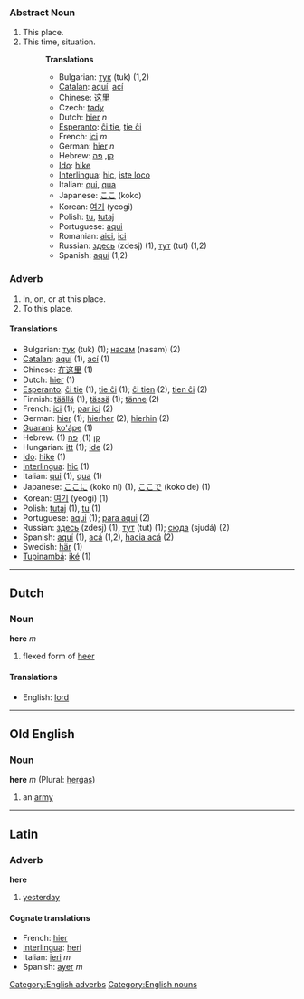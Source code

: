 ===Abstract Noun===
#This place.
#This time, situation.
#:'''Translations'''
#:*Bulgarian: [[тук]] (tuk) (1,2)
#:*[[Catalan]]: [[aquí]], [[ací]]
#:*Chinese: [[这里]]
#:*Czech: [[tady]]
#:*Dutch: [[hier]] ''n''
#:*[[Esperanto]]: [[ĉi tie]], [[tie ĉi]]
#:*French: [[ici]] ''m''
#:*German: [[hier]] ''n''
#:*Hebrew: [[קן]], [[פה]]
#:*[[Ido]]: [[hike]]
#:*[[Interlingua]]: [[hic]], [[iste loco]]
#:*Italian: [[qui]], [[qua]]
#:*Japanese: [[ここ]] (koko)
#:*Korean: [[여기]] (yeogi)
#:*Polish: [[tu]], [[tutaj]]
#:*Portuguese: [[aqui]]
#:*Romanian: [[aici]], [[ici]]
#:*Russian: [[здесь]] (zdesj) (1), [[тут]] (tut) (1,2)
#:*Spanish: [[aquí]] (1,2)

===Adverb===
#In, on, or at this place.
#To this place.

====Translations====
*Bulgarian: [[тук]] (tuk) (1); [[насам]] (nasam) (2)
*[[Catalan]]: [[aquí]] (1), [[ací]] (1)
*Chinese: [[在这里]] (1)
*Dutch: [[hier]] (1)
*[[Esperanto]]: [[ĉi tie]] (1), [[tie ĉi]] (1); [[ĉi tien]] (2), [[tien ĉi]] (2)
*Finnish: [[täällä]] (1), [[tässä]] (1); [[tänne]] (2)
*French: [[ici]] (1); [[par ici]] (2)
*German: [[hier]] (1); [[hierher]] (2), [[hierhin]] (2)
*[[Guaraní]]: [[ko'ápe]] (1)
*Hebrew: (1) [[קן]] (1), [[פה]]
*Hungarian: [[itt]] (1); [[ide]] (2)
*[[Ido]]: [[hike]] (1)
*[[Interlingua]]: [[hic]] (1)
*Italian: [[qui]] (1), [[qua]] (1)
*Japanese: [[ここに]] (koko ni) (1), [[ここで]] (koko de) (1)
*Korean: [[여기]] (yeogi) (1)
*Polish: [[tutaj]] (1), [[tu]] (1)
*Portuguese: [[aqui]] (1); [[para aqui]] (2)
*Russian: [[здесь]] (zdesj) (1), [[тут]] (tut) (1); [[сюда]] (sjudá) (2)
*Spanish: [[aquí]] (1), [[acá]] (1,2), [[hacia acá]] (2) 
*Swedish: [[här]] (1)
*[[Tupinambá]]: [[iké]] (1)

----

==Dutch==
=== Noun ===
'''here''' ''m''

# flexed form of [[heer]]

==== Translations ====
*English: [[lord]]

----
==Old English==
===Noun===
'''here''' ''m'' (Plural: [[hergas|herġas]])

#an [[army]]
----

==Latin==
=== Adverb ===
'''here'''

# [[yesterday]]

==== Cognate translations ====
*French: [[hier]]
*[[Interlingua]]: [[heri]]
*Italian: [[ieri]] ''m''
*Spanish: [[ayer]] ''m''
[[Category:English adverbs]]
[[Category:English nouns]]